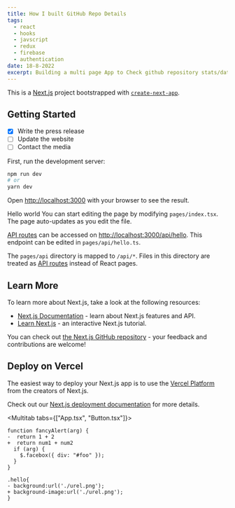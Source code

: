 ```yaml
---
title: How I built GitHub Repo Details
tags:
  - react
  - hooks
  - javscript
  - redux
  - firebase
  - authentication
date: 18-8-2022
excerpt: Building a multi page App to Check github repository stats/data at a glance
---
```


This is a [Next.js](https://nextjs.org/) project bootstrapped with [`create-next-app`](https://github.com/vercel/next.js/tree/canary/packages/create-next-app).

## Getting Started

- [x] Write the press release
- [ ] Update the website
- [ ] Contact the media

First, run the development server:

```bash
npm run dev
# or
yarn dev
```

Open [http://localhost:3000](http://localhost:3000) with your browser to see
the result.

<GradientBtn> Hello world</GradientBtn>
You can start editing the page by modifying `pages/index.tsx`. The page auto-updates
as you edit the file.

[API routes](https://nextjs.org/docs/api-routes/introduction) can be accessed on [http://localhost:3000/api/hello](http://localhost:3000/api/hello). This endpoint can be edited in `pages/api/hello.ts`.

The `pages/api` directory is mapped to `/api/*`. Files in this directory are treated as [API routes](https://nextjs.org/docs/api-routes/introduction) instead of React pages.

## Learn More

To learn more about Next.js, take a look at the following resources:

- [Next.js Documentation](https://nextjs.org/docs) - learn about Next.js features and API.
- [Learn Next.js](https://nextjs.org/learn) - an interactive Next.js tutorial.

You can check out [the Next.js GitHub repository](https://github.com/vercel/next.js/) - your feedback and contributions are welcome!

## Deploy on Vercel

The easiest way to deploy your Next.js app is to use the [Vercel Platform](https://vercel.com/new?utm_medium=default-template&filter=next.js&utm_source=create-next-app&utm_campaign=create-next-app-readme) from the creators of Next.js.

Check out our [Next.js deployment documentation](https://nextjs.org/docs/deployment) for more details.

<Multitab tabs={["App.tsx", "Button.tsx"]}>
```diff-js showLineNumbers
function fancyAlert(arg) {
-  return 1 + 2
+  return num1 + num2
  if (arg) {
    $.facebox({ div: "#foo" });
  }
}
```
```diff-css
.hello{
- background:url('./urel.png');
+ background-image:url('./urel.png');
}
```
</Multitab>
